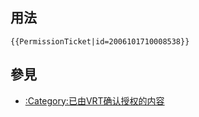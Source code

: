 <includeonly><!-- 在這裡加入模板的保護標識 --></includeonly><noinclude>{{template doc page viewed directly}}</noinclude>
<!-- 在本行下編輯模板說明 -->

== 用法 ==

<code>&#123;{PermissionTicket|id=2006101710008538}&#125;</code>

== 參見 ==
*[[:Category:已由VRT确认授权的内容]]

<includeonly>
<!-- 本行下加入模板的分類 -->

<!-- 本行下加入模板的跨語言鏈接 -->

</includeonly>